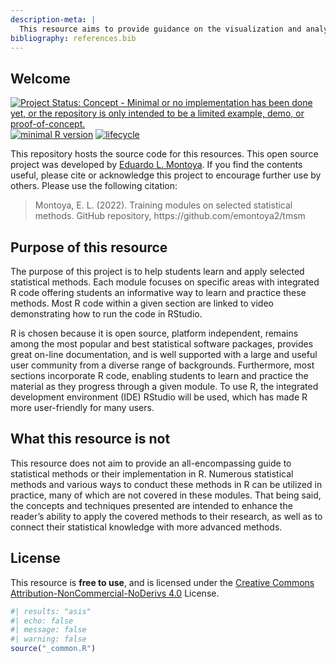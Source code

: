 ```yaml
---
description-meta: |
  This resource aims to provide guidance on the visualization and analysis of data. 
bibliography: references.bib
---
```

 
## Welcome {.unnumbered}

[![Project Status: Concept - Minimal or no implementation has been done yet, or the repository is only intended to be a limited example, demo, or proof-of-concept.](https://www.repostatus.org/badges/latest/active.svg)](https://www.repostatus.org/#active)
[![minimal R version](https://img.shields.io/badge/R%3E%3D-`4.1.2`-6666ff.svg)](https://cran.r-project.org/)
[![lifecycle](https://img.shields.io/badge/lifecycle-maturing-blue.svg)](https://www.tidyverse.org/lifecycle/#maturing)

This repository hosts the source code for this resources. This open source project was developed by [Eduardo L. Montoya](https://emontoya2.github.io/).  If you find the contents useful, please cite or acknowledge this project to encourage further use by others.  Please use the following citation:

> Montoya, E. L. (2022).  Training modules on selected statistical methods. GitHub repository, https://github.com/emontoya2/tmsm


## Purpose of this resource

The purpose of this project is to help students learn and apply selected statistical methods. Each module focuses on specific areas with integrated R code offering students an informative way to learn and practice these methods. Most R code within a given section are linked to video demonstrating how to run the code in RStudio.

R is chosen because it is open source, platform independent, remains among the most popular and best statistical software packages, provides great on-line documentation, and is well supported with a large and useful user community from a diverse range of backgrounds. Furthermore, most sections incorporate R code, enabling students to learn and practice the material as they progress through a given module. To use R, the integrated development environment (IDE) RStudio will be used, which has made R more user-friendly for many users.
 


## What this resource is not 

This resource does not aim to provide an all-encompassing guide to statistical methods or their implementation in R. Numerous statistical methods and various ways to conduct these methods in R can be utilized in practice, many of which are not covered in these modules.  That being said, the concepts and techniques presented are intended to enhance the reader's ability to apply the covered methods to their research, as well as to connect their statistical knowledge with more advanced methods. 
  
 
 
## License

This resource is **free to use**, and is licensed under the [Creative Commons Attribution-NonCommercial-NoDerivs 4.0](https://creativecommons.org/licenses/by-nc-nd/4.0/) License. 
```r
#| results: "asis"
#| echo: false
#| message: false
#| warning: false
source("_common.R")
```
